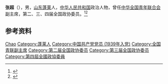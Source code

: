 {{Otheruses|other=名为张超的其他人物|张超}}

'''张超'''（{{bd|1923年||1968年|}}），男，[[山东|山东]][[蓬莱县|蓬莱]]人，[[中华人民共和国|中华人民共和国]]政治人物，曾任[[中华全国青年联合会|中华全国青年联合会]]副主席，第二、三、四届全国政协委员。<ref>{{Cite book|title=历届全国政协委员人名辞典|author=|publisher=中国国际广播出版社|year=1996|isbn=9787507813746|location=北京|pages=286}}</ref><ref>{{Cite book|title=中华人民共和国职官志|author=何虎生, 李耀东, 向常福主编|publisher=中国社会出版社|year=2003|isbn=9787800883934|location=北京|pages=}}</ref>

== 参考资料 ==
{{reflist}}

{{中国人物小作品}}
{{中华全国青年联合会第三届委员会}}

{{Authority control}}
{{DEFAULTSORT:Zhang张}}
[[Category:张姓|Chao]]
[[Category:蓬莱人|Category:蓬莱人]]
[[Category:中国共产党党员_(1939年入党)|Category:中国共产党党员 (1939年入党)]]
[[Category:全国青联副主席|Category:全国青联副主席]]
[[Category:第二届全国政协委员|Category:第二届全国政协委员]]
[[Category:第三届全国政协委员|Category:第三届全国政协委员]]
[[Category:第四屆全國政協委員|Category:第四屆全國政協委員]]